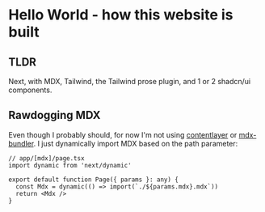 # Hello World - how this website is built

## TLDR

Next, with MDX, Tailwind, the Tailwind prose plugin, and 1 or 2 shadcn/ui components.

## Rawdogging MDX

Even though I probably should, for now I'm not using
[contentlayer](https://www.contentlayer.dev/)
or
[mdx-bundler](https://github.com/kentcdodds/mdx-bundler).
I just dynamically import MDX based on the path parameter:

```
// app/[mdx]/page.tsx
import dynamic from 'next/dynamic'

export default function Page({ params }: any) {
  const Mdx = dynamic(() => import(`./${params.mdx}.mdx`))
  return <Mdx />
}
```
